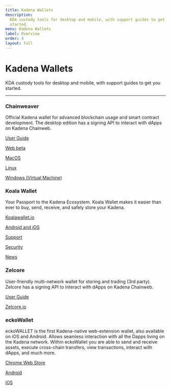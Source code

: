 ```yaml
---
title: Kadena Wallets
description:
  KDA custody tools for desktop and mobile, with support guides to get you
  started.
menu: Kadena Wallets
label: Overview
order: 4
layout: full
---
```


# Kadena Wallets

KDA custody tools for desktop and mobile, with support guides to get you
started.

---

### Chainweaver

Official Kadena wallet for advanced blockchain usage and smart contract
development. The desktop edition has a signing API to interact with dApps on
Kadena Chainweb.

[User Guide](/basics/chainweaver/chainweaver-user-guide)

[Web beta](https://chainweaver.kadena.network)

[MacOS](https://github.com/kadena-io/chainweaver/releases/download/v2.2.3/kadena-chainweaver-mac-2.2.3.0.zip)

[Linux](https://github.com/kadena-io/chainweaver/releases/download/v2.2.3/kadena-chainweaver-linux-2.2.3.0.deb)

[Windows (Virtual Machine)](https://github.com/kadena-io/chainweaver/releases/download/v2.2.3/kadena-chainweaver-vm.2.2.3.0.ova)

### Koala Wallet

Your Passport to the Kadena Ecosystem. Koala Wallet makes it easier than ever to
buy, send, receive, and safely store your Kadena.

[Koalawallet.io](https://koalawallet.io)

[Android and iOS](https://koalawallet.io/download)

[Support](https://support.koalawallet.io/hc/en-us)

[Security](https://koalawallet.io/security)

[News](https://koalawallet.io/news)

### Zelcore

User-friendly multi-network wallet for storing and trading (3rd party). Zelcore
has a signing API to interact with dApps on Kadena Chainweb.

[User Guide](https://babening.io/zelcore-guide)

[Zelcore.io](https://zelcore.io)

### eckoWallet

eckoWALLET is the first Kadena-native web-extension wallet, also available on
iOS and Android. Allows seamless interaction with all the Dapps living on the
Kadena network. Within eckoWallet you are able to send and receive assets,
execute cross-chain transfers, view transactions, interact with dApps, and much
more.

[Chrome Web Store](https://chrome.google.com/webstore/detail/eckowallet/bofddndhbegljegmpmnlbhcejofmjgbn)

[Android](https://play.google.com/store/apps/details?id=com.xwallet.mobile)

[iOS](https://apps.apple.com/us/app/x-wallet-by-kaddex/id1632056372)
